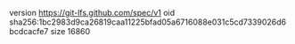 version https://git-lfs.github.com/spec/v1
oid sha256:1bc2983d9ca26819caa11225bfad05a6716088e031c5cd7339026d6bcdcacfe7
size 16860
